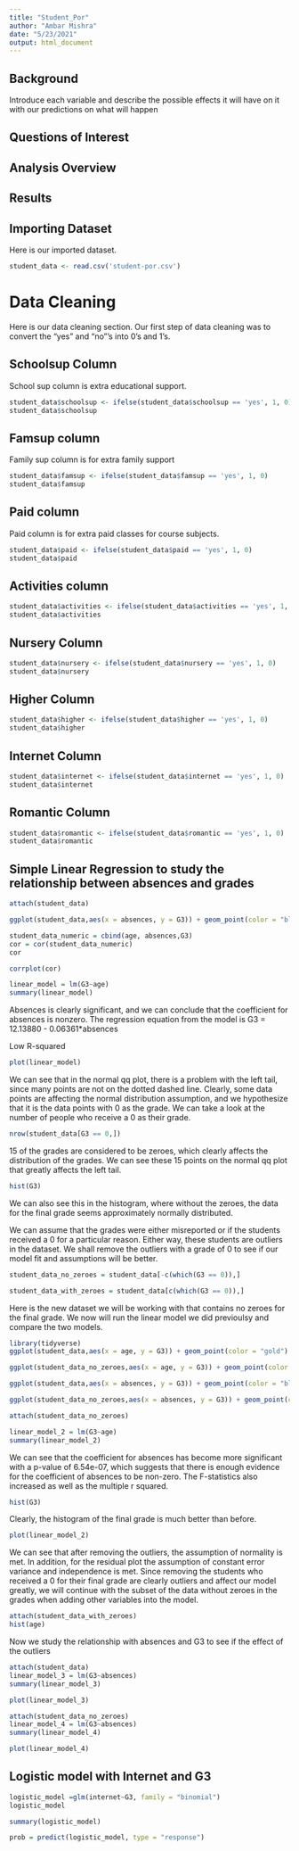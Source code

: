 ```yaml
---
title: "Student_Por"
author: "Ambar Mishra"
date: "5/23/2021"
output: html_document
---
```



## Background

Introduce each variable and describe the possible effects it will have on it with our predictions on what will happen

## Questions of Interest

## Analysis Overview

## Results

## Importing Dataset

Here is our imported dataset.

```r
student_data <- read.csv('student-por.csv')
```

# Data Cleaning

Here is our data cleaning section. Our first step of data cleaning was to convert the "yes" and "no"'s into 0's and 1's. 


## Schoolsup Column 

School sup column is extra educational support. 

```r
student_data$schoolsup <- ifelse(student_data$schoolsup == 'yes', 1, 0)
student_data$schoolsup
```

## Famsup column

Family sup column is for extra family support

```r
student_data$famsup <- ifelse(student_data$famsup == 'yes', 1, 0)
student_data$famsup
```


## Paid column

Paid column is for extra paid classes for course subjects. 

```r
student_data$paid <- ifelse(student_data$paid == 'yes', 1, 0)
student_data$paid
```


## Activities column

```r
student_data$activities <- ifelse(student_data$activities == 'yes', 1, 0)
student_data$activities
```

## Nursery Column

```r
student_data$nursery <- ifelse(student_data$nursery == 'yes', 1, 0)
student_data$nursery
```

## Higher Column

```r
student_data$higher <- ifelse(student_data$higher == 'yes', 1, 0)
student_data$higher
```

## Internet Column 

```r
student_data$internet <- ifelse(student_data$internet == 'yes', 1, 0)
student_data$internet
```

## Romantic Column

```r
student_data$romantic <- ifelse(student_data$romantic == 'yes', 1, 0)
student_data$romantic
```




## Simple Linear Regression to study the relationship between absences and grades

```r
attach(student_data)
```






```r
ggplot(student_data,aes(x = absences, y = G3)) + geom_point(color = "blue") + geom_smooth()
```


```r
student_data_numeric = cbind(age, absences,G3)
cor = cor(student_data_numeric)
cor
```

```r
corrplot(cor)
```



```r
linear_model = lm(G3~age)
summary(linear_model)
```

Absences is clearly significant, and we can conclude that the coefficient for absences is nonzero. The regression equation from the model is G3 = 12.13880 - 0.06361*absences

Low R-squared





```r
plot(linear_model)
```

We can see that in the normal qq plot, there is a problem with the left tail, since many points are not on the dotted dashed line. Clearly, some data points are affecting the normal distribution assumption, and we hypothesize that it is the data points with 0 as the grade. We can take a look at the number of people who receive a 0 as their grade.

```r
nrow(student_data[G3 == 0,])
```


15 of the grades are considered to be zeroes, which clearly affects the distribution of the grades. We can see these 15 points on the normal qq plot that greatly affects the left tail.

```r
hist(G3)
```

We can also see this in the histogram, where without the zeroes, the data for the final grade seems approximately normally distributed.

We can assume that the grades were either misreported or if the students received a 0 for a particular reason. Either way, these students are outliers in the dataset. We shall remove the outliers with a grade of 0 to see if our model fit and assumptions will be better. 

```r
student_data_no_zeroes = student_data[-c(which(G3 == 0)),]
```

```r
student_data_with_zeroes = student_data[c(which(G3 == 0)),]
```

Here is the new dataset we will be working with that contains no zeroes for the final grade. We now will run the linear model we did previoulsy and compare the two models. 

```r
library(tidyverse)
ggplot(student_data,aes(x = age, y = G3)) + geom_point(color = "gold")  + geom_smooth()
```

```r
ggplot(student_data_no_zeroes,aes(x = age, y = G3)) + geom_point(color = "gold")  + geom_smooth()
```

```r
ggplot(student_data,aes(x = absences, y = G3)) + geom_point(color = "blue")  + geom_smooth()
```

```r
ggplot(student_data_no_zeroes,aes(x = absences, y = G3)) + geom_point(color = "blue")  + geom_smooth()
```



```r
attach(student_data_no_zeroes)
```

```r
linear_model_2 = lm(G3~age)
summary(linear_model_2)
```

We can see that the coefficient for absences has become more significant with a p-value of 6.54e-07, which suggests that there is enough evidence for the coefficient of absences to be non-zero. The F-statistics also increased as well as the multiple r squared.

```r
hist(G3)
```

Clearly, the histogram of the final grade is much better than before.

```r
plot(linear_model_2)
```

We can see that after removing the outliers, the assumption of normality is met. In addition, for the residual plot the assumption of constant error variance and independence is met. Since removing the students who received a 0 for their final grade are clearly outliers and affect our model greatly, we will continue with the subset of the data without zeroes in the grades when adding other variables into the model.


```r
attach(student_data_with_zeroes)
hist(age)
```


Now we study the relationship with absences and G3 to see if the effect of the outliers


```r
attach(student_data)
linear_model_3 = lm(G3~absences)
summary(linear_model_3)
```

```r
plot(linear_model_3)
```

```r
attach(student_data_no_zeroes)
linear_model_4 = lm(G3~absences)
summary(linear_model_4)
```

```r
plot(linear_model_4)
```




## Logistic model with Internet and G3

```r
logistic_model =glm(internet~G3, family = "binomial")
logistic_model
```

```r
summary(logistic_model)
```

```r
prob = predict(logistic_model, type = "response")
```




